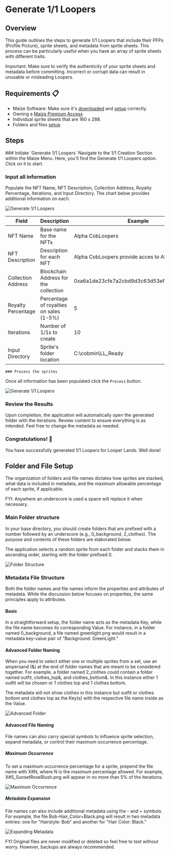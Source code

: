 
# Generate 1/1 Loopers

## Overview

This guide outlines the steps to generate 1/1 Loopers that include their PFPs (Profile Picture), sprite sheets, and metadata from sprite sheets. This process can be particularly useful when you have an array of sprite sheets with different traits.

<Callout type="info" emoji="📘">
Important: Make sure to verify the authenticity of your sprite sheets and metadata before committing. Incorrect or corrupt data can result in unusable or misleading Loopers.
</Callout>

## Requirements 📋

- Maize Software: Make sure it's [downloaded](../download-maize) and [setup](../setup-maize) correctly.
- Owning a [Maize Premium Access](https://loopexchange.art/collection/maize-access/item/0x6692d7a147762ce9335746c7b062576ef9834500f5546a29c724c55752f668c7)
- Individual sprite sheets that are 160 x 288.
- Folders and files [setup](generate-one-of-one-loopers#folder-and-file-setup)

## Steps

<Steps>
    ### Initiate `Generate 1/1 Loopers` 
    Navigate to the 1/1 Creation Section within the Maize Menu. Here, you'll find the Generate 1/1 Loopers option. Click on it to start.
    
  ### Input all information
  Populate the NFT Name, NFT Description, Collection Address, Royalty Percentage, Iterations, and Input Directory. The chart below provides additional information on each.

![Generate 1/1 Loopers](/images/tutorials/generate1of1Loopers/generate1of1loopers.png)

| Field | Description | Example |
|----------|----------|----------|
| NFT Name | Base name for the NFTs | Alpha CobLoopers |
| NFT Description | Description for each NFT | Alpha CobLoopers provide acces to Alpha Fields! |
| Collection Address | Blockchain Address for the collection | 0xa6a1de23cfe7a2cbd9d3c63d53efd263426bc8ed |
| Royalty Percentage | Percentage of royalties on sales (1-5%) | 5 |
| Iterations | Number of 1/1s to create | 10 |
| Input Directory | Sprite's folder location | C:\cobmin\LL_Ready |

    ### Process the sprites
Once all information has been populated click the `Process` button.

![Generate 1/1 Loopers](/images/tutorials/generate1of1Loopers/processFiles.png)

  ### Review the Results
  Upon completion, the application will automatically open the generated folder with the iterations. Review content to ensure everything is as intended. Feel free to change the metadata as needed.

<ImageStacking image1="/images/tutorials/generate1of1Loopers/fileIterations.png" image2="/images/tutorials/generate1of1Loopers/iterationFiles.png" />

  ### Congratulations! 🎉
You have successfully generated 1/1 Loopers for Looper Lands. Well done!

</Steps>

## Folder and File Setup

The organization of folders and file names dictates how sprites are stacked, what data is included in metadata, and the maximum allowable percentage of each sprite, if applicable.

<Callout type="info" emoji="📘">
FYI: Anywhere an underscore is used a space will replace it when necessary.
</Callout>

### Main Folder structure

In your base directory, you should create folders that are prefixed with a number followed by an underscore (e.g., 0_background, 2_clothes). The purpose and contents of these folders are elaborated below.

The application selects a random sprite from each folder and stacks them in ascending order, starting with the folder prefixed 0.

![Folder Structure](/images/tutorials/generate1of1Loopers/folderStructure.png)

### Metadata File Structure
Both the folder names and file names inform the properties and attributes of metadata. While the discussion below focuses on properties, the same principles apply to attributes.

#### Basic

In a straightforward setup, the folder name acts as the metadata Key, while the file name becomes its corresponding Value. For instance, in a folder named 0_background, a file named greenlight.png would result in a metadata key-value pair of "Background: GreenLight."
<ImageStacking image1="/images/tutorials/generate1of1Loopers/basicFileSetup.png" image2="/images/tutorials/generate1of1Loopers/basicMetadata.png" />

#### Advanced Folder Naming
When you need to select either one or multiple sprites from a set, use an ampersand (&) at the end of folder names that are meant to be considered together. For example, a folder named 2_clothes could contain a folder named outfit, clothes_top&, and clothes_bottom&. In this instance either 1 outfit will be chosen or 1 clothes top and 1 clothes bottom.

The metadata will not show clothes in this instance but outfit or clothes bottom and clothes top as the Key(s) with the respective file name inside as the Value.

![Advanced Folder](/images/tutorials/generate1of1Loopers/advancedFolder.png)

#### Advanced File Naming
File names can also carry special symbols to influence sprite selection, expand metadata, or control their maximum occurrence percentage.

##### Maximum Occurrence
To set a maximum occurrence percentage for a sprite, prepend the file name with X#N, where N is the maximum percentage allowed. For example, X#5_SunsetRoseBlush.png will appear in no more than 5% of the iterations.

![Maximum Occurrence](/images/tutorials/generate1of1Loopers/maxPercentage.png)

##### Metadata Expansion
File names can also include additional metadata using the - and + symbols. For example, the file Bob-Hair_Color+Black.png will result in two metadata entries: one for "Hairstyle: Bob" and another for "Hair Color: Black."

![Expanding Metadata](/images/tutorials/generate1of1Loopers/expandingMetadata.png)

<Callout type="info" emoji="📘">
    FYI Original files are never modified or deleted so feel free to test without worry. However, backups are always recommended.
</Callout>